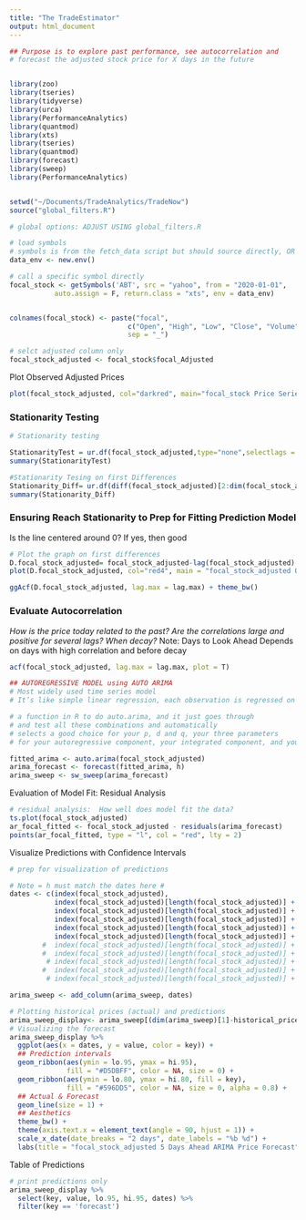 ```yaml
---
title: "The TradeEstimator"
output: html_document
---
```


```r

## Purpose is to explore past performance, see autocorrelation and 
# forecast the adjusted stock price for X days in the future


library(zoo)
library(tseries)
library(tidyverse)
library(urca)
library(PerformanceAnalytics)
library(quantmod)
library(xts)
library(tseries)
library(quantmod)
library(forecast)
library(sweep)
library(PerformanceAnalytics)


setwd("~/Documents/TradeAnalytics/TradeNow")
source("global_filters.R")


```


```r

# global options: ADJUST USING global_filters.R 

# load symbols
# symbols is from the fetch_data script but should source directly, OR
data_env <- new.env()

# call a specific symbol directly
focal_stock <- getSymbols('ABT', src = "yahoo", from = "2020-01-01",
           auto.assign = F, return.class = "xts", env = data_env)


colnames(focal_stock) <- paste("focal", 
                             c("Open", "High", "Low", "Close", "Volume", "Adjusted"), 
                             sep = "_")

# selct adjusted column only
focal_stock_adjusted <- focal_stock$focal_Adjusted

```

Plot Observed Adjusted Prices
```r
plot(focal_stock_adjusted, col="darkred", main="focal_stock Price Series") 

```

### Stationarity Testing
```r

# Stationarity testing

StationarityTest = ur.df(focal_stock_adjusted,type="none",selectlags = "AIC")
summary(StationarityTest)

#Stationarity Tesing on first Differences
Stationarity_Diff= ur.df(diff(focal_stock_adjusted)[2:dim(focal_stock_adjusted)[1],], type = "none", selectlags = "AIC")
summary(Stationarity_Diff)
```

### Ensuring Reach Stationarity to Prep for Fitting Prediction Model

Is the line centered around 0?  If yes, then good

```r

# Plot the graph on first differences
D.focal_stock_adjusted= focal_stock_adjusted-lag(focal_stock_adjusted)
plot(D.focal_stock_adjusted, col="red4", main = "focal_stock_adjusted On First Differences")

ggAcf(D.focal_stock_adjusted, lag.max = lag.max) + theme_bw()

```

### Evaluate Autocorrelation
 *How is the price today related to the past?*
 *Are the correlations large and positive for several lags? When decay?*
 Note: Days to Look Ahead Depends on days with high correlation and before decay

```r
acf(focal_stock_adjusted, lag.max = lag.max, plot = T)

```

```r

## AUTOREGRESSIVE MODEL using AUTO ARIMA
# Most widely used time series model
# It’s like simple linear regression, each observation is regressed on the previous observation.

# a function in R to do auto.arima, and it just goes through 
# and test all these combinations and automatically 
# selects a good choice for your p, d and q, your three parameters 
# for your autoregressive component, your integrated component, and your moving average component.

fitted_arima <- auto.arima(focal_stock_adjusted)
arima_forecast <- forecast(fitted_arima, h)
arima_sweep <- sw_sweep(arima_forecast)

```

Evaluation of Model Fit:  Residual Analysis

```r

# residual analysis:  How well does model fit the data?
ts.plot(focal_stock_adjusted)
ar_focal_fitted <- focal_stock_adjusted - residuals(arima_forecast)
points(ar_focal_fitted, type = "l", col = "red", lty = 2)

```

Visualize Predictions with Confidence Intervals

```r

# prep for visualization of predictions

# Note = h must match the dates here #
dates <- c(index(focal_stock_adjusted), 
           index(focal_stock_adjusted)[length(focal_stock_adjusted)] + 1, 
           index(focal_stock_adjusted)[length(focal_stock_adjusted)] + 2, 
           index(focal_stock_adjusted)[length(focal_stock_adjusted)] + 3, 
           index(focal_stock_adjusted)[length(focal_stock_adjusted)] + 4, 
           index(focal_stock_adjusted)[length(focal_stock_adjusted)] + 5)
        #  index(focal_stock_adjusted)[length(focal_stock_adjusted)] + 6,
        #  index(focal_stock_adjusted)[length(focal_stock_adjusted)] + 7,
         # index(focal_stock_adjusted)[length(focal_stock_adjusted)] + 8,
        #  index(focal_stock_adjusted)[length(focal_stock_adjusted)] + 9,
         # index(focal_stock_adjusted)[length(focal_stock_adjusted)] + 10)

arima_sweep <- add_column(arima_sweep, dates)

# Plotting historical prices (actual) and predictions
arima_sweep_display<- arima_sweep[(dim(arima_sweep)[1]-historical_prices):dim(arima_sweep)[1], ]
# Visualizing the forecast
arima_sweep_display %>%
  ggplot(aes(x = dates, y = value, color = key)) +
  ## Prediction intervals
  geom_ribbon(aes(ymin = lo.95, ymax = hi.95), 
              fill = "#D5DBFF", color = NA, size = 0) +
  geom_ribbon(aes(ymin = lo.80, ymax = hi.80, fill = key), 
              fill = "#596DD5", color = NA, size = 0, alpha = 0.8) +
  ## Actual & Forecast
  geom_line(size = 1) + 
  ## Aesthetics
  theme_bw() +
  theme(axis.text.x = element_text(angle = 90, hjust = 1)) +
  scale_x_date(date_breaks = "2 days", date_labels = "%b %d") +
  labs(title = "focal_stock_adjusted 5 Days Ahead ARIMA Price Forecast", x = "", y = "")
```

Table of Predictions

```r


# print predictions only
arima_sweep_display %>% 
  select(key, value, lo.95, hi.95, dates) %>%
  filter(key == 'forecast')

```



















